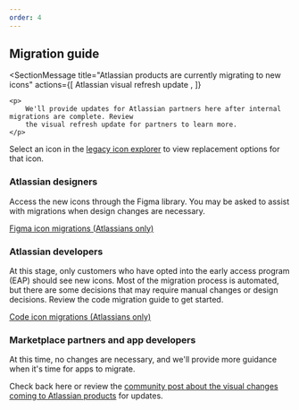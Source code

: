 ```yaml
---
order: 4
---
```



## Migration guide

<SectionMessage
	title="Atlassian products are currently migrating to new icons"
	actions={[
		<SectionMessageAction href="https://community.developer.atlassian.com/t/a-visual-refresh-of-our-ui-foundations-is-coming/84949">
			Atlassian visual refresh update
		</SectionMessageAction>,
	]}
>
	<p>
		We'll provide updates for Atlassian partners here after internal migrations are complete. Review
		the visual refresh update for partners to learn more.
	</p>
</SectionMessage>

Select an icon in the [legacy icon explorer](/components/icon/icon-legacy/icon-explorer) to view
replacement options for that icon.

### Atlassian designers

Access the new icons through the Figma library. You may be asked to assist with migrations when
design changes are necessary.

[Figma icon migrations (Atlassians only)](https://go.atlassian.com/ads-icons-design-migration)

### Atlassian developers

At this stage, only customers who have opted into the early access program (EAP) should see new
icons. Most of the migration process is automated, but there are some decisions that may require
manual changes or design decisions. Review the code migration guide to get started.

[Code icon migrations (Atlassians only)](https://go.atlassian.com/ads-icon-code-migration)

### Marketplace partners and app developers

At this time, no changes are necessary, and we'll provide more guidance when it's time for apps to
migrate.

<!-- Here's more on what to expect for each app development and design framework:

- Apps using **Forge UI Kit** may automatically get some icon updates in a future release. Certain changes may still require manual opt-in. We will update with more information soon.
- Developers using design system icons through **Forge custom UI** or **Connect** will need to migrate to the new icons if they want to align with the style changes in the products. We'll provide details on how to do this in a future release.
- We'll update our **community Figma library** with the new icons once they're in beta. -->

Check back here or review the
[community post about the visual changes coming to Atlassian products](https://community.developer.atlassian.com/t/a-visual-refresh-of-our-ui-foundations-is-coming/84949)
for updates.
